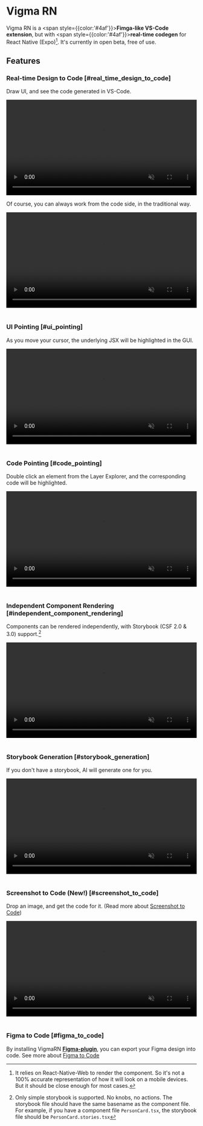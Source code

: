 
# Vigma RN

Vigma RN is a <span style={{color:'#4af'}}>**Fimga-like VS-Code extension**</span>, but with <span style={{color:'#4af'}}>**real-time codegen**</span> for React Native (Expo)[^1]. It's currently in open beta, free of use.

## Features

### Real-time Design to Code [#real_time_design_to_code]

Draw UI, and see the code generated in VS-Code.

<video width='100%' controls muted loop>
  <source src='/videos/PersonCard.webm' type='video/webm' />
</video>
<br />

Of course, you can always work from the code side, in the traditional way.

<video width='100%' controls muted loop>
  <source src='/videos/CodeToUi.webm' type='video/webm' />
</video>
<br />
<br />

### UI Pointing [#ui_pointing]

As you move your cursor, the underlying JSX will be highlighted in the GUI.

<video width='100%' controls muted loop>
  <source src='/videos/UiPointing2.webm' type='video/webm' />
</video>
<br />
<br />

### Code Pointing [#code_pointing]

Double click an element from the Layer Explorer, and the corresponding code will be highlighted.

<video width='100%' controls muted loop>
  <source src='/videos/CodePointing.webm' type='video/webm' />
</video>
<br />
<br />

### Independent Component Rendering [#independent_component_rendering]

Components can be rendered independently, with Storybook (CSF 2.0 & 3.0) support.[^2]

<video width='100%' controls muted loop>
  <source src='/videos/storybookSupport.webm' type='video/webm' />
</video>
<br />
<br />

### Storybook Generation [#storybook_generation]

If you don't have a storybook, AI will generate one for you.

<video width='100%' controls muted loop>
  <source src='/videos/StorybookGeneration.webm' type='video/webm' />
</video>
<br />
<br />

### Screenshot to Code (New!) [#screenshot_to_code]

Drop an image, and get the code for it. (Read more about [Screenshot to Code](/screenshot_to_code))

<video width='100%' controls muted loop>
  <source src='/videos/ScreenshotToCode.webm' type='video/webm' />
</video>
<br />
<br />

### Figma to Code [#figma_to_code]

By installing VigmaRN [**Figma-plugin**](https://www.figma.com/community/plugin/1260477949715606742/vigma-rn), you can export your Figma design into code. See more about [Figma to Code](/more/figma_to_code)

[^1]: It relies on React-Native-Web to render the component. So it's not a 100% accurate representation of how it will look on a mobile devices. But it should be close enough for most cases.
[^2]: Only simple storybook is supported. No knobs, no actions. The storybook file should have the same basename as the component file. For example, if you have a component file `PersonCard.tsx`, the storybook file should be `PersonCard.stories.tsx`
